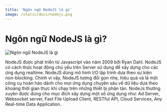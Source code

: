 ```yaml
---
title: 'Ngôn ngữ NodeJS là gì'
image: /static/docs/nodejs.png
---
```


# Ngôn ngữ NodeJS là gì?

![Ngôn ngữ NodeJS là gì](/static/docs/nodejs.png)

NodeJS được phát triển từ Javascript vào năm 2009 bởi Ryan Dahl. NodeJS có cách thức hoạt động chủ yếu trên Server sử dụng để xây dựng cho các ứng dụng realtime. NodeJS dùng mô hình I/O lập trình dựa theo sự kiện non-blocking. Chính vì vậy, NodeJS tương đối gọn nhẹ, hiệu quả và là một công cụ hoàn hảo dành cho mọi ứng dụng chuyên sâu về dữ liệu dựa theo khoảng thời gian thực khi chạy trên những thiết bị phân tán. NodeJs thường xuyên được dùng cho mục đích xây dựng một số ứng dụng như: Ad Server, Websocket server, Fast File Upload Client, RESTful API, Cloud Services, Any Real-time Data Application.
